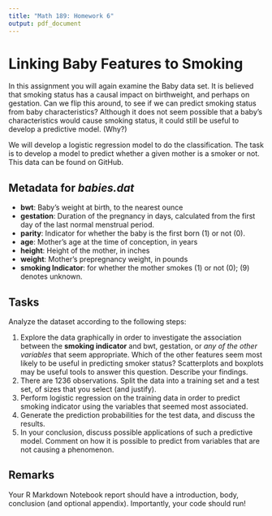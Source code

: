 ```yaml
---
title: "Math 189: Homework 6"
output: pdf_document
---
```


# Linking Baby Features to Smoking

In this assignment you will again examine the Baby data set. It is believed that smoking status has a causal impact on birthweight, and perhaps on gestation. Can we flip this around, to see if we can predict smoking status from baby characteristics? Although it does not seem possible that a baby's characteristics would cause smoking status, it could still be useful to develop a predictive model. (Why?)  

We will develop a logistic regression model to do the classification. The task is to develop a model to predict whether a given mother is a smoker or not. This data can be found on GitHub.
  
## Metadata for *babies.dat*

- **bwt**:		Baby’s weight at birth, to the nearest ounce
- **gestation**:	Duration of the pregnancy in days, calculated from the first day of the last normal menstrual period.
- **parity**:		Indicator for whether the baby is the first born (1) or not (0).
- **age**:		Mother’s age at the time of conception, in years
- **height**:		Height of the mother, in inches
- **weight**:		Mother’s prepregnancy weight, in pounds
- **smoking	Indicator**: for whether the mother smokes (1) or not (0); (9) denotes unknown.
  
## Tasks

Analyze the dataset according to the following steps:

1. Explore the data graphically in order to investigate the association between the **smoking indicator** and bwt, gestation, or *any of the other variables* that seem appropriate. Which of the other features seem most likely to be useful in predicting smoker status? Scatterplots and boxplots may be useful tools to answer this question. Describe your findings.
2. There are 1236 observations. Split the data into a training set and a test set, of sizes that you select (and justify).
3. Perform logistic regression on the training data in order to predict smoking indicator using the variables that seemed most associated.
4. Generate the prediction probabilities for the test data, and discuss the results.
5. In your conclusion, discuss possible applications of such a predictive model. Comment on how it is possible to predict from variables that are not causing a phenomenon.

## Remarks

Your R Markdown Notebook report should have a introduction, body, conclusion (and optional appendix). Importantly, your code should run!

 
